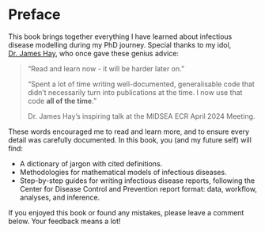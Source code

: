 # Preface {.unnumbered}

This book brings together everything I have learned about infectious disease modelling during my PhD journey. Special thanks to my idol, [Dr. James Hay](https://uk.linkedin.com/in/james-a-hay), who once gave these genius advice:

> "Read and learn now - it will be harder later on."
>
> "Spent a lot of time writing well-documented, generalisable code that didn't necessarily turn into publications at the time. I now use that code **all of the time**."
>
> Dr. James Hay's inspiring talk at the MIDSEA ECR April 2024 Meeting.

These words encouraged me to read and learn more, and to ensure every detail was carefully documented. In this book, you (and my future self) will find:

- A dictionary of jargon with cited definitions.
- Methodologies for mathematical models of infectious diseases.
- Step-by-step guides for writing infectious disease reports, following the Center for Disease Control and Prevention report format: data, workflow, analyses, and inference.

If you enjoyed this book or found any mistakes, please leave a comment below. Your feedback means a lot!
